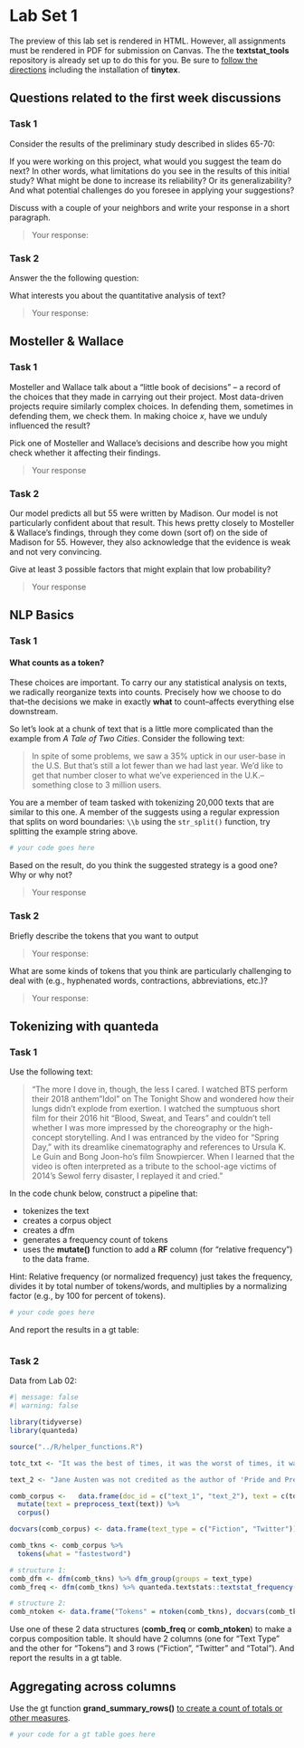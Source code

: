# Lab Set 1

::: callout-note
The preview of this lab set is rendered in HTML. However, all assignments must be rendered in PDF for submission on Canvas. The the **textstat_tools** repository is already set up to do this for you. Be sure to [follow the directions](https://quarto.org/docs/output-formats/pdf-basics.html) including the installation of **tinytex**.
:::

## Questions related to the first week discussions

### Task 1

Consider the results of the preliminary study described in slides 65-70:

If you were working on this project, what would you suggest the team do next? In other words, what limitations do you see in the results of this initial study? What might be done to increase its reliability? Or its generalizability? And what potential challenges do you foresee in applying your suggestions?

Discuss with a couple of your neighbors and write your response in a short paragraph.

> Your response:

### Task 2

Answer the the following question:

What interests you about the quantitative analysis of text?

> Your response:

## Mosteller & Wallace

### Task 1

Mosteller and Wallace talk about a "little book of decisions" -- a record of the choices that they made in carrying out their project. Most data-driven projects require similarly complex choices. In defending them, sometimes in defending them, we check them. In making choice *x*, have we unduly influenced the result?

Pick one of Mosteller and Wallace's decisions and describe how you might check whether it affecting their findings.

> Your response

### Task 2

Our model predicts all but 55 were written by Madison. Our model is not particularly confident about that result. This hews pretty closely to Mosteller & Wallace's findings, through they come down (sort of) on the side of Madison for 55. However, they also acknowledge that the evidence is weak and not very convincing.

Give at least 3 possible factors that might explain that low probability?

> Your response

## NLP Basics

### Task 1

#### What counts as a token?

These choices are important. To carry our any statistical analysis on texts, we radically reorganize texts into counts. Precisely how we choose to do that--the decisions we make in exactly **what** to count--affects everything else downstream.

So let's look at a chunk of text that is a little more complicated than the example from *A Tale of Two Cities*. Consider the following text:

> In spite of some problems, we saw a 35% uptick in our user-base in the U.S. But that's still a lot fewer than we had last year. We'd like to get that number closer to what we've experienced in the U.K.--something close to 3 million users.

You are a member of team tasked with tokenizing 20,000 texts that are similar to this one. A member of the suggests using a regular expression that splits on word boundaries: `\\b` using the `str_split()` function, try splitting the example string above.

```r
# your code goes here
```

Based on the result, do you think the suggested strategy is a good one? Why or why not?

> Your response

### Task 2

Briefly describe the tokens that you want to output

> Your response:

What are some kinds of tokens that you think are particularly challenging to deal with (e.g., hyphenated words, contractions, abbreviations, etc.)?

> Your response:

## Tokenizing with quanteda

### Task 1

Use the following text:

> "The more I dove in, though, the less I cared. I watched BTS perform their 2018 anthem "Idol" on The Tonight Show and wondered how their lungs didn't explode from exertion. I watched the sumptuous short film for their 2016 hit "Blood, Sweat, and Tears" and couldn't tell whether I was more impressed by the choreography or the high-concept storytelling. And I was entranced by the video for "Spring Day," with its dreamlike cinematography and references to Ursula K. Le Guin and Bong Joon-ho's film Snowpiercer. When I learned that the video is often interpreted as a tribute to the school-age victims of 2014's Sewol ferry disaster, I replayed it and cried."

In the code chunk below, construct a pipeline that:

-   tokenizes the text
-   creates a corpus object
-   creates a dfm
-   generates a frequency count of tokens
-   uses the **mutate()** function to add a **RF** column (for "relative frequency") to the data frame.

Hint: Relative frequency (or normalized frequency) just takes the frequency, divides it by total number of tokens/words, and multiplies by a normalizing factor (e.g., by 100 for percent of tokens).

```r
# your code goes here
```

And report the results in a gt table:

```r

```

### Task 2

Data from Lab 02:

```r
#| message: false
#| warning: false

library(tidyverse)
library(quanteda)
```

```r
source("../R/helper_functions.R")
```

```r

totc_txt <- "It was the best of times, it was the worst of times, it was the age of wisdom, it was the age of foolishness, it was the epoch of belief, it was the epoch of incredulity, it was the season of Light, it was the season of Darkness, it was the spring of hope, it was the winter of despair."

text_2 <- "Jane Austen was not credited as the author of 'Pride and Prejudice.' In 1813, the title page simply read \"by the author of Sense and Sensibility.\" It wasn't until after Austen's death that her identity was revealed. #MentalFlossBookClub with @HowLifeUnfolds #15Pages https://pbs.twimg.com/media/EBOUqbfWwAABEoj.jpg"

comb_corpus <-   data.frame(doc_id = c("text_1", "text_2"), text = c(totc_txt, text_2)) %>%
  mutate(text = preprocess_text(text)) %>%
  corpus()

docvars(comb_corpus) <- data.frame(text_type = c("Fiction", "Twitter"))

comb_tkns <- comb_corpus %>%
  tokens(what = "fastestword")
```

```r
# structure 1:
comb_dfm <- dfm(comb_tkns) %>% dfm_group(groups = text_type)
comb_freq <- dfm(comb_tkns) %>% quanteda.textstats::textstat_frequency(groups = text_type)

# structure 2:
comb_ntoken <- data.frame("Tokens" = ntoken(comb_tkns), docvars(comb_tkns))
```

Use one of these 2 data structures (**comb_freq** or **comb_ntoken**) to make a corpus composition table. It should have 2 columns (one for "Text Type" and the other for "Tokens") and 3 rows ("Fiction", "Twitter" and "Total"). And report the results in a gt table.

::: callout-tip
## Aggregating across columns

Use the gt function **grand_summary_rows()** [to create a count of totals or other measures](https://gt.rstudio.com/reference/grand_summary_rows.html).
:::

```r
# your code for a gt table goes here
```
